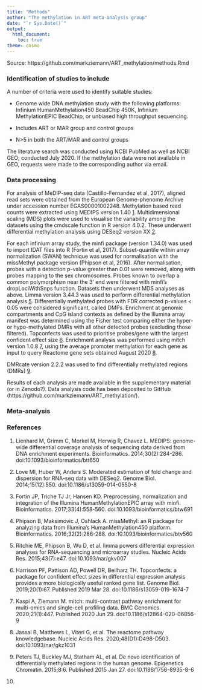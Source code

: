 ```yaml
---
title: "Methods"
author: "The methylation in ART meta-analysis group"
date: "`r Sys.Date()`"
output:
  html_document:
    toc: true
theme: cosmo
---
```


Source: https://github.com/markziemann/ART_methylation/methods.Rmd

### Identification of studies to include

A number of criteria were used to identify suitable studies:

* Genome wide DNA methylation study with the following platforms: Infinium HumanMethylation450 BeadChip 450K, Infinium MethylationEPIC BeadChip, or unbiased high throughput sequencing.

* Includes ART or MAR group and control groups

* N>5 in both the ART/MAR and control groups

The literature search was conducted using NCBI PubMed as well as NCBI GEO; conducted July 2020.
If the methylation data were not available in GEO, requests were made to the corresponding author via email.

### Data processing

For analysis of MeDIP-seq data (Castillo-Fernandez et al, 2017), aligned read sets were obtained from the European Genome-phenome Archive under accession number EGAS00001002248.
Methylation based read counts were extracted using MEDIPS version 1.40 [1](Lienhard et al, 2014).
Multidimensional scaling (MDS) plots were used to visualise the variability among the datasets using the cmdscale function in R version 4.0.2.
These underwent differential methylation analysis using DESeq2 version XX [2](Love et al, 2014).

For each infinium array study, the minfi package (version 1.34.0) was used to import IDAT files into R (Fortin et al, 2017).
Subset-quantile within array normalization (SWAN) technique was used for normalisation with the missMethyl package version  (Phipson et al, 2016).
After normalisation, probes with a detection p-value greater than 0.01 were removed, along with probes mapping to the sex chromosomes. Probes known to overlap a common polymorphism near the 3' end were filtered with minfi's dropLociWithSnps function.
Datasets then underwent MDS analyses as above.
Limma version 3.44.3 was used to perform differential methylation analysis [5](Ritchie et al, 2015).
Differentially methylated probes with FDR corrected p-values < 0.05 were considered significant, called DMPs.
Enrichment at genomic compartments and CpG island contexts as defined by the Illumina array manifest was determined using the Fisher test comparing either the hyper- or hypo-methylated DMRs with all other detected probes (excluding those filtered).
Topconfects was used to prioritise probes/gene with the largest confident effect size [6](Harrison et al, 2019).
Enrichment analysis was performed using mitch version 1.0.8 [7](Kaspi & Ziemann 2020), using the average promoter methylation for each gene as input to query Reactome gene sets obtained August 2020 [8](Jassal et al, 2020).

DMRcate version 2.2.2 was used to find differentially methylated regions (DMRs) [9](Peters et al, 2015).

Results of each analysis are made available in the supplementary material (or in Zenodo?).
Data analysis code has been deposited to GitHub (https://github.com/markziemann/ART_methylation/).

### Meta-analysis

### References 

1. Lienhard M, Grimm C, Morkel M, Herwig R, Chavez L. MEDIPS: genome-wide differential coverage analysis of sequencing data derived from DNA enrichment experiments. Bioinformatics. 2014;30(2):284-286. doi:10.1093/bioinformatics/btt650

2. Love MI, Huber W, Anders S. Moderated estimation of fold change and dispersion for RNA-seq data with DESeq2. Genome Biol. 2014;15(12):550. doi:10.1186/s13059-014-0550-8

3. Fortin JP, Triche TJ Jr, Hansen KD. Preprocessing, normalization and integration of the Illumina HumanMethylationEPIC array with minfi. Bioinformatics. 2017;33(4):558-560. doi:10.1093/bioinformatics/btw691

4. Phipson B, Maksimovic J, Oshlack A. missMethyl: an R package for analyzing data from Illumina's HumanMethylation450 platform. Bioinformatics. 2016;32(2):286-288. doi:10.1093/bioinformatics/btv560

5. Ritchie ME, Phipson B, Wu D, et al. limma powers differential expression analyses for RNA-sequencing and microarray studies. Nucleic Acids Res. 2015;43(7):e47. doi:10.1093/nar/gkv007

6. Harrison PF, Pattison AD, Powell DR, Beilharz TH. Topconfects: a package for confident effect sizes in differential expression analysis provides a more biologically useful ranked gene list. Genome Biol. 2019;20(1):67. Published 2019 Mar 28. doi:10.1186/s13059-019-1674-7

7. Kaspi A, Ziemann M. mitch: multi-contrast pathway enrichment for multi-omics and single-cell profiling data. BMC Genomics. 2020;21(1):447. Published 2020 Jun 29. doi:10.1186/s12864-020-06856-9

8. Jassal B, Matthews L, Viteri G, et al. The reactome pathway knowledgebase. Nucleic Acids Res. 2020;48(D1):D498-D503. doi:10.1093/nar/gkz1031

9. Peters TJ, Buckley MJ, Statham AL, et al. De novo identification of differentially methylated regions in the human genome. Epigenetics Chromatin. 2015;8:6. Published 2015 Jan 27. doi:10.1186/1756-8935-8-6

9. 
